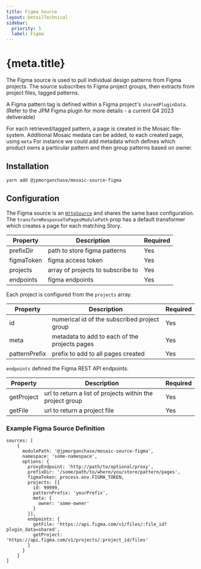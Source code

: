 ```yaml
---
title: Figma Source
layout: DetailTechnical
sidebar:
  priority: 5
  label: Figma
---
```


# {meta.title}

The Figma source is used to pull individual design patterns from Figma projects.
The source subscribes to Figma project groups, then extracts from project files, tagged patterns.

A Figma pattern tag is defined within a Figma project's `sharedPluginData`.
(Refer to the JPM Figma plugin for more details - a current Q4 2023 deliverable)

For each retrieved/tagged pattern, a page is created in the Mosaic file-system.
Additional Mosaic medata can be added, to each created page, using `meta`
For instance we could add metadata which defines which product owns a particular pattern and then
group patterns based on owner.

## Installation

`yarn add @jpmorganchase/mosaic-source-figma`

## Configuration

The Figma source is an [`HttpSource`](./https-source) and shares the same base configuration.
The `transformResponseToPagesModulePath` prop has a default transformer which creates a page for each matching Story.

| Property   | Description                       | Required |
| ---------- | --------------------------------- | -------- |
| prefixDir  | path to store figma patterns      | Yes      |
| figmaToken | figma access token                | Yes      |
| projects   | array of projects to subscribe to | Yes      |
| endpoints  | figma endpoints                   | Yes      |

Each project is configured from the `projects` array.

| Property      | Description                                   | Required |
| ------------- | --------------------------------------------- | -------- |
| id            | numerical id of the subscribed project group  | Yes      |
| meta          | metadata to add to each of the projects pages | Yes      |
| patternPrefix | prefix to add to all pages created            | Yes      |

`endpoints` defined the Figma REST API endpoints.

| Property   | Description                                               | Required |
| ---------- | --------------------------------------------------------- | -------- |
| getProject | url to return a list of projects within the project group | Yes      |
| getFile    | url to return a project file                              | Yes      |

### Example Figma Source Definition

```
sources: [
    {
      modulePath: '@jpmorganchase/mosaic-source-figma',
      namespace: 'some-namespace',
      options: {
        proxyEndpoint: 'http://path/to/optional/proxy',
        prefixDir: '/some/path/to/where/you/store/pattern/pages',
        figmaToken: process.env.FIGMA_TOKEN,
        projects: [{
          id: 99999,
          patternPrefix: 'yourPrefix',
          meta: {
            owner: 'some-owner'
          }
        }],
        endpoints: {
          getFile: 'https://api.figma.com/v1/files/:file_id?plugin_data=shared',
          getProject: 'https://api.figma.com/v1/projects/:project_id/files'
        }
      }
    }
]
```
